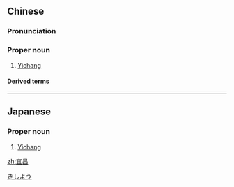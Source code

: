 ==Chinese==
{{zh-forms}}
{{zh-wp}}

===Pronunciation===
{{zh-pron
|m=Yíchāng
|c=ji4 coeng1
|cat=pn
}}

===Proper noun===
{{zh-proper noun}}

# {{zh-div|市}} [[Yichang]] {{gloss|city in [[Hubei]], China}}

====Derived terms====
{{zh-der|宜昌橙}}

{{zh-cat|Cities}}

----

==Japanese==
{{ja-kanjitab|ぎ|しょう|yomi=o}}

===Proper noun===
{{ja-pos|proper|ぎしょう}}

# [[Yichang]]

[[Category:ja:Cities|きしよう]]

[[zh:宜昌]]